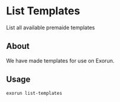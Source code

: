 # List Templates
List all available premaide templates

## About 
We have made templates for use on Exorun. 

## Usage
```sh
exorun list-templates
```
